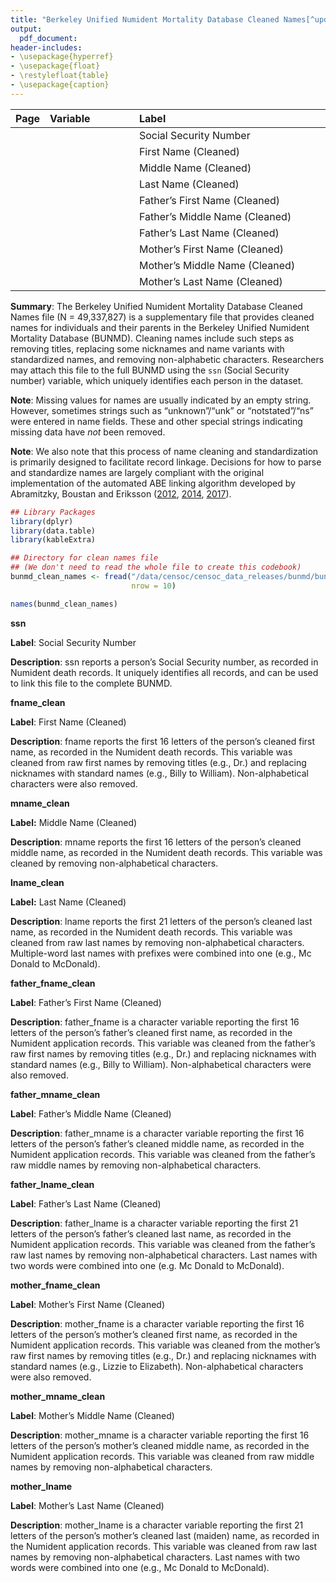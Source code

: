 ```yaml
---
title: "Berkeley Unified Numident Mortality Database Cleaned Names[^updated]"
output:
  pdf_document:
header-includes:
- \usepackage{hyperref}
- \usepackage{float}
- \restylefloat{table}
- \usepackage{caption}
---
```

[^updated]: Last updated: `r format(Sys.time(), '%d %B, %Y')`



| Page| Variable            | Label                                        |
|----:|:--------------------|:---------------------------------------------|
|  \hyperlink{page.2}{2}    | \hyperlink{page.2}{ssn}                |Social Security Number              |
|  \hyperlink{page.3}{3}    | \hyperlink{page.3}{fname\_clean}              |First Name   (Cleaned)       |
|  \hyperlink{page.4}{4}    | \hyperlink{page.4}{mname\_clean}              |Middle Name  (Cleaned)       | 
|  \hyperlink{page.5}{5}    | \hyperlink{page.5}{lname\_clean}              |Last Name    (Cleaned)       |
|  \hyperlink{page.6}{6}  | \hyperlink{page.6}{father\_fname\_clean}      |Father's First Name (Cleaned)          |
|  \hyperlink{page.7}{7}  | \hyperlink{page.7}{father\_mname\_clean}      |Father's Middle Name (Cleaned)         |
|  \hyperlink{page.8}{8}  | \hyperlink{page.8}{father\_lname\_clean}      |Father's Last Name   (Cleaned)         |
|  \hyperlink{page.9}{9}  | \hyperlink{page.9}{mother\_fname\_clean}      |Mother's First Name (Cleaned)          |
|  \hyperlink{page.10}{10}  | \hyperlink{page.10}{mother\_mname\_clean}      |Mother's Middle Name (Cleaned)      |
|  \hyperlink{page.11}{11}  | \hyperlink{page.11}{mother\_lname\_clean}      |Mother's Last Name (Cleaned)        |


\vspace{5 pt}

**Summary**: The Berkeley Unified Numident Mortality Database Cleaned Names file (N = 49,337,827) is a supplementary file that provides cleaned names for individuals and their parents in the Berkeley Unified Numident Mortality Database (BUNMD). Cleaning names include such steps as removing titles, replacing some nicknames and name variants with standardized names, and removing non-alphabetic characters. Researchers may attach this file to the full BUNMD using the `ssn` (Social Security number) variable, which uniquely identifies each person in the dataset.

\vspace{10 pt}

**Note**: Missing values for names are usually indicated by an empty string. However, sometimes strings such as "unknown"/"unk" or "notstated"/"ns" were entered in name fields. These and other special strings indicating missing data have *not* been removed.

**Note**: We also note that this process of name cleaning and standardization is primarily designed to facilitate record linkage. Decisions for how to parse and standardize names are largely compliant with the original implementation of the automated ABE linking algorithm developed by Abramitzky, Boustan and Eriksson ([2012](https://ranabr.people.stanford.edu/sites/g/files/sbiybj26066/files/media/file/abe_ageofmassmigration.pdf), [2014](https://ranabr.people.stanford.edu/sites/g/files/sbiybj26066/files/media/file/abe_assimilation_1.pdf), [2017](https://ranabr.people.stanford.edu/sites/g/files/sbiybj26066/files/media/file/return-migrants.pdf)).


```r
## Library Packages
library(dplyr)
library(data.table)
library(kableExtra)

## Directory for clean names file
## (We don't need to read the whole file to create this codebook)
bunmd_clean_names <- fread("/data/censoc/censoc_data_releases/bunmd/bunmd_v2/bunmd_clean_name_fields_only.csv",
                           nrow = 10)

names(bunmd_clean_names)
```


\newpage 

**\huge ssn**
\normalsize
\vspace{12pt}

**Label**: Social Security Number

**Description**: ssn reports a person's Social Security number, as recorded in Numident death records. It uniquely identifies all records, and can be used to link this file to the complete BUNMD.

\newpage 

**\huge fname\_clean **
\normalsize
\vspace{12pt}

**Label**: First Name (Cleaned)

**Description**: fname reports the first 16 letters of the person's cleaned first name, as recorded in the Numident death records. This variable was cleaned from raw first names by removing titles (e.g., Dr.)
and replacing nicknames with standard names (e.g., Billy to William). Non-alphabetical characters were also
removed.

\newpage 

**\huge mname\_clean **
\normalsize
\vspace{12pt}

**Label:** Middle Name (Cleaned)

**Description**: mname reports the first 16 letters of the person's cleaned middle name, as recorded in the Numident death records. This variable was cleaned by removing non-alphabetical characters.

\newpage 


**\huge lname\_clean **
\normalsize
\vspace{12pt}

**Label:** Last Name (Cleaned)

**Description**: lname reports the first 21 letters of the person's cleaned last name, as recorded in the Numident death records. This variable was cleaned from raw last names by removing non-alphabetical characters. Multiple-word last names with prefixes were combined into one (e.g., Mc Donald to McDonald).




\newpage

**\huge father\_fname\_clean **
\normalsize
\vspace{12pt}

**Label**: Father's First Name (Cleaned)

**Description**: father_fname is a character variable reporting the first 16 letters of the person's father's cleaned first name, as recorded in the Numident application records. This variable was cleaned from the father's raw first names by removing titles (e.g., Dr.) and replacing nicknames with standard names (e.g., Billy to William). Non-alphabetical characters were also removed.

\newpage 

**\huge father\_mname\_clean **
\normalsize
\vspace{12pt}

**Label**: Father's Middle Name (Cleaned)

**Description**: father_mname is a character variable reporting the first 16 letters of the person's father's cleaned middle name, as recorded in the Numident application records.  This variable was cleaned from the father's raw middle names by removing non-alphabetical characters.

\newpage 


**\huge father\_lname\_clean**
\normalsize
\vspace{12pt}

**Label**: Father's Last Name (Cleaned)

**Description**: father_lname is a character variable reporting the first 21 letters of the person's father's cleaned last name, as recorded in the Numident application records.  This variable was cleaned from the father's raw last names by removing non-alphabetical characters. Last names with two words were combined into one (e.g. Mc Donald to McDonald).

\newpage 




**\huge mother\_fname\_clean **
\normalsize
\vspace{12pt}

**Label**: Mother's First Name (Cleaned)

**Description**: mother_fname is a character variable reporting the first 16 letters of the person's mother's cleaned first name, as recorded in the Numident application records.  This variable was cleaned from the mother's raw first names by removing titles (e.g., Dr.) and replacing nicknames with standard names (e.g., Lizzie to Elizabeth). Non-alphabetical characters were also removed.

\newpage 

**\huge mother\_mname\_clean **
\normalsize
\vspace{12pt}

**Label**: Mother's Middle Name (Cleaned)

**Description**: mother_mname is a character variable reporting the first 16 letters of the person's mother's cleaned middle name, as recorded in the Numident application records. This variable was cleaned from raw middle names by removing non-alphabetical characters.

\newpage 


**\huge mother\_lname **
\normalsize
\vspace{12pt}

**Label**: Mother's Last Name (Cleaned)

**Description**: mother_lname is a character variable reporting the first 21 letters of the person's mother's cleaned last (maiden) name, as recorded in the Numident application records. This variable was cleaned from raw last names by removing non-alphabetical characters. Last names with two words were combined into one (e.g., Mc Donald to McDonald).






